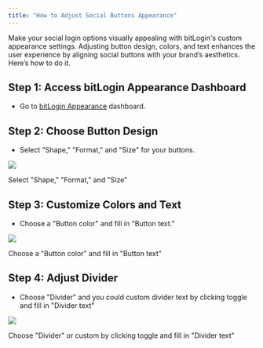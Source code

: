 ```yaml
---
title: "How to Adjust Social Buttons Appearance"
---
```


Make your social login options visually appealing with bitLogin's custom appearance settings. Adjusting button design, colors, and text enhances the user experience by aligning social buttons with your brand’s aesthetics. Here’s how to do it.

## **Step 1: Access bitLogin Appearance Dashboard**

- Go to [bitLogin Appearance](https://app.bitbybit.studio/bitlogin/appearance) dashboard.

## **Step 2: Choose Button Design**

- Select "Shape," "Format," and "Size" for your buttons.

![](https://cdn.prod.website-files.com/659655f5b20d395a5c69efcf/66f511fd98efcac3a8c04687_AD_4nXe28k00x34HbI0RQmGKe0HjrtWIfZJf7pBFkrtgnjTyP3C2JHGbs27Z49yYcGZEIVwafDVR_NTPMCDBdW1ObJqovJGYi54t3A5ErBQKm-74SwS41Ta3wHk5uc8XcXYt4e-dBolApKnqX5-zGXZ6EzNJ0crY.png)

Select "Shape," "Format," and "Size"

## **Step 3: Customize Colors and Text**

- Choose a "Button color" and fill in "Button text."

![](https://cdn.prod.website-files.com/659655f5b20d395a5c69efcf/66f511fdf89207e79d5c6477_AD_4nXf4Kn_zt2E67gf22NJJd0-pGnpzgpEoQJ9DEsFK4BKXWOeuSMLZ4vPt4UD87qTq9_ozitz58fay3Py-8hvvhFmXyp3UMaVAGMX3hUtPdruGZiccwTR2brJtkubwSUmiCgatQ5WSJuvRZ_Wmohal3cOk-W8A.png)

Choose a "Button color" and fill in "Button text"

## **Step 4: Adjust Divider**

- Choose "Divider" and you could custom divider text by clicking toggle and fill in "Divider text"

![](https://cdn.prod.website-files.com/659655f5b20d395a5c69efcf/66f511fdfd63468ccbd12c1c_AD_4nXfqRJ4iqZnEAsKYW9iNVIrBeW-sXhyKI5WZaIBzlA9G40BC8hxaRAshAjCAglvjthSL23dnY2AKSiYoN1azrNwGGE48xbCB-zTTSMvq9Gx-zNXg03roWPysTAXLpFxGJ7ENbhRnAIlr_d67dywqJIK8THXx.png)

Choose "Divider" or custom by clicking toggle and fill in "Divider text"